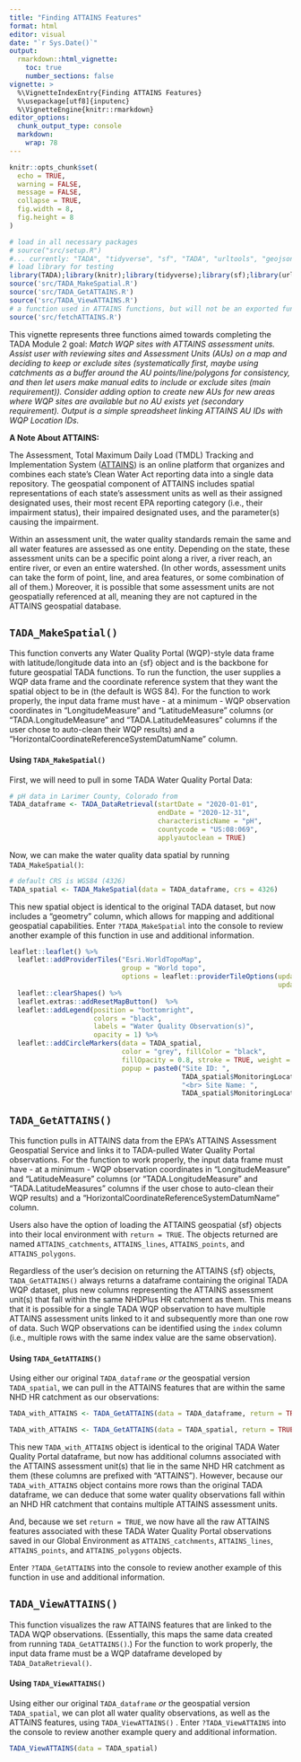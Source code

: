 ```yaml
---
title: "Finding ATTAINS Features"
format: html
editor: visual
date: "`r Sys.Date()`"
output: 
  rmarkdown::html_vignette:
    toc: true
    number_sections: false
vignette: >
  %\VignetteIndexEntry{Finding ATTAINS Features}
  %\usepackage[utf8]{inputenc}
  %\VignetteEngine{knitr::rmarkdown}
editor_options: 
  chunk_output_type: console
  markdown: 
    wrap: 78
---
```


```r
knitr::opts_chunk$set(
  echo = TRUE,
  warning = FALSE,
  message = FALSE,
  collapse = TRUE,
  fig.width = 8,
  fig.height = 8
)
```

```r
# load in all necessary packages
# source("src/setup.R")
#... currently: "TADA", "tidyverse", "sf", "TADA", "urltools", "geojsonsf", "leaflet", "viridis", "tigris", "readxl"
# load library for testing
library(TADA);library(knitr);library(tidyverse);library(sf);library(urltools);library(geojsonsf)
source('src/TADA_MakeSpatial.R')
source('src/TADA_GetATTAINS.R')
source('src/TADA_ViewATTAINS.R')
# a function used in ATTAINS functions, but will not be an exported function in TADA
source('src/fetchATTAINS.R')
```

This vignette represents three functions aimed towards completing the TADA
Module 2 goal: *Match WQP sites with ATTAINS assessment units. Assist user
with reviewing sites and Assessment Units (AUs) on a map and deciding to keep
or exclude sites (systematically first, maybe using catchments as a buffer
around the AU points/line/polygons for consistency, and then let users make
manual edits to include or exclude sites (main requirement)). Consider adding
option to create new AUs for new areas where WQP sites are available but no AU
exists yet (secondary requirement). Output is a simple spreadsheet linking
ATTAINS AU IDs with WQP Location IDs.*

**A Note About ATTAINS:**

The Assessment, Total Maximum Daily Load (TMDL) Tracking and Implementation
System ([ATTAINS](https://www.epa.gov/waterdata/attains)) is an online
platform that organizes and combines each state’s Clean Water Act reporting
data into a single data repository. The geospatial component of ATTAINS
includes spatial representations of each state’s assessment units as well as
their assigned designated uses, their most recent EPA reporting category
(i.e., their impairment status), their impaired designated uses, and the
parameter(s) causing the impairment.

Within an assessment unit, the water quality standards remain the same and all
water features are assessed as one entity. Depending on the state, these
assessment units can be a specific point along a river, a river reach, an
entire river, or even an entire watershed. (In other words, assessment units
can take the form of point, line, and area features, or some combination of
all of them.) Moreover, it is possible that some assessment units are not
geospatially referenced at all, meaning they are not captured in the ATTAINS
geospatial database.

## `TADA_MakeSpatial()`

This function converts any Water Quality Portal (WQP)-style data frame with
latitude/longitude data into an {sf} object and is the backbone for future
geospatial TADA functions. To run the function, the user supplies a WQP data
frame and the coordinate reference system that they want the spatial object to
be in (the default is WGS 84). For the function to work properly, the input
data frame must have - at a minimum - WQP observation coordinates in
"LongitudeMeasure" and "LatitudeMeasure" columns (or "TADA.LongitudeMeasure"
and "TADA.LatitudeMeasures" columns if the user chose to auto-clean their WQP
results) and a "HorizontalCoordinateReferenceSystemDatumName" column.

#### Using `TADA_MakeSpatial()`

First, we will need to pull in some TADA Water Quality Portal Data:

```r
# pH data in Larimer County, Colorado from 
TADA_dataframe <- TADA_DataRetrieval(startDate = "2020-01-01",
                                     endDate = "2020-12-31",
                                     characteristicName = "pH",
                                     countycode = "US:08:069",
                                     applyautoclean = TRUE)
```

Now, we can make the water quality data spatial by running
`TADA_MakeSpatial()`:

```r
# default CRS is WGS84 (4326)
TADA_spatial <- TADA_MakeSpatial(data = TADA_dataframe, crs = 4326)
```

This new spatial object is identical to the original TADA dataset, but now
includes a "geometry" column, which allows for mapping and additional
geospatial capabilities. Enter `?TADA_MakeSpatial` into the console to review
another example of this function in use and additional information.

```r
leaflet::leaflet() %>% 
  leaflet::addProviderTiles("Esri.WorldTopoMap", 
                            group = "World topo", 
                            options = leaflet::providerTileOptions(updateWhenZooming = FALSE,
                                                                   updateWhenIdle = TRUE)) %>% 
  leaflet::clearShapes() %>% 
  leaflet.extras::addResetMapButton()  %>%
  leaflet::addLegend(position = "bottomright",
                     colors = "black",
                     labels = "Water Quality Observation(s)",
                     opacity = 1) %>%
  leaflet::addCircleMarkers(data = TADA_spatial,
                            color = "grey", fillColor = "black", 
                            fillOpacity = 0.8, stroke = TRUE, weight = 1.5, radius = 6, 
                            popup = paste0("Site ID: ", 
                                           TADA_spatial$MonitoringLocationIdentifier, 
                                           "<br> Site Name: ",
                                           TADA_spatial$MonitoringLocationName))
```

## `TADA_GetATTAINS()`

This function pulls in ATTAINS data from the EPA's ATTAINS Assessment
Geospatial Service and links it to TADA-pulled Water Quality Portal
observations. For the function to work properly, the input data frame must
have - at a minimum - WQP observation coordinates in "LongitudeMeasure" and
"LatitudeMeasure" columns (or "TADA.LongitudeMeasure" and
"TADA.LatitudeMeasures" columns if the user chose to auto-clean their WQP
results) and a "HorizontalCoordinateReferenceSystemDatumName" column.

Users also have the option of loading the ATTAINS geospatial {sf} objects into
their local environment with `return = TRUE`. The objects returned are named
`ATTAINS_catchments`, `ATTAINS_lines`, `ATTAINS_points`, and
`ATTAINS_polygons`.

Regardless of the user's decision on returning the ATTAINS {sf} objects,
`TADA_GetATTAINS()` always returns a dataframe containing the original TADA
WQP dataset, plus new columns representing the ATTAINS assessment unit(s) that
fall within the same NHDPlus HR catchment as them. This means that it is
possible for a single TADA WQP observation to have multiple ATTAINS assessment
units linked to it and subsequently more than one row of data. Such WQP
observations can be identified using the `index` column (i.e., multiple rows
with the same index value are the same observation).

#### Using `TADA_GetATTAINS()`

Using either our original `TADA_dataframe` *or* the geospatial version
`TADA_spatial`, we can pull in the ATTAINS features that are within the same
NHD HR catchment as our observations:

```r
TADA_with_ATTAINS <- TADA_GetATTAINS(data = TADA_dataframe, return = TRUE)

TADA_with_ATTAINS <- TADA_GetATTAINS(data = TADA_spatial, return = TRUE)
```

This new `TADA_with_ATTAINS` object is identical to the original TADA Water
Quality Portal dataframe, but now has additional columns associated with the
ATTAINS assessment unit(s) that lie in the same NHD HR catchment as them
(these columns are prefixed with "ATTAINS"). However, because our
`TADA_with_ATTAINS` object contains more rows than the original TADA
dataframe, we can deduce that some water quality observations fall within an
NHD HR catchment that contains multiple ATTAINS assessment units.

And, because we set `return = TRUE`, we now have all the raw ATTAINS features
associated with these TADA Water Quality Portal observations saved in our
Global Environment as `ATTAINS_catchments`, `ATTAINS_lines`, `ATTAINS_points`,
and `ATTAINS_polygons` objects.

Enter `?TADA_GetATTAINS` into the console to review another example of this
function in use and additional information.

## `TADA_ViewATTAINS()`

This function visualizes the raw ATTAINS features that are linked to the TADA
WQP observations. (Essentially, this maps the same data created from running
`TADA_GetATTAINS()`.) For the function to work properly, the input data frame
must be a WQP dataframe developed by `TADA_DataRetrieval()`.

#### Using `TADA_ViewATTAINS()`

Using either our original `TADA_dataframe` *or* the geospatial version
`TADA_spatial`, we can plot all water quality observations, as well as the
ATTAINS features, using `TADA_ViewATTAINS()` . Enter `?TADA_ViewATTAINS` into
the console to review another example query and additional information.

```r
TADA_ViewATTAINS(data = TADA_spatial)
```

\
